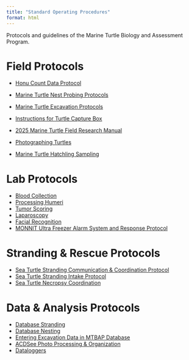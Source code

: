 ```yaml
---
title: "Standard Operating Procedures"
format: html
---
```


Protocols and guidelines of the Marine Turtle Biology and Assessment Program.

# Field Protocols

-   [Honu Count Data Protocol](https://docs.google.com/document/d/1uZfmYNalu5zGVWvRlkEi2rBLu58McFhFzK4mxDFt-GA/edit?tab=t.0)\

-   [Marine Turtle Nest Probing Protocols](https://docs.google.com/document/d/1uwN9JQ_nuuXtkl_eFIMoW5zIkW87yBf-/edit)\

-   [Marine Turtle Excavation Protocols](https://docs.google.com/document/d/143xNUouMSboRwuWR9Vmy5i2DUN36E_ELpjDeoYn7ISA/edit?tab=t.0)\

-   [Instructions for Turtle Capture Box](https://docs.google.com/document/d/1aUnTikSxbZ3MWk6nviODJNt_OHIUq1jo/edit)\

-   [2025 Marine Turtle Field Research Manual](https://docs.google.com/document/d/1Y872yJlu62dvjkCeobu9P0QEPV0BhpBKfdPuW4Ll49k/edit?tab=t.0)

-   [Photographing Turtles](https://docs.google.com/document/d/1knPcXL_77P8vvoVHrmnd_q8DlO3pQZD7LTkVDjgvw6E/edit?tab=t.0)

-   [Marine Turtle Hatchling Sampling](https://docs.google.com/document/d/1tPPKQYbSHgpoI8VajsWwP8yidL_RH2sj/edit)

# Lab Protocols

-   [Blood Collection](https://docs.google.com/document/d/175WWs7nJCbN4vPVtJ-kJ28JzwAph7M1LrqqlMm62uHs/edit?tab=t.0)\
-   [Processing Humeri](https://docs.google.com/document/d/1RdzdFwgW_9HrDVUfZViKBmYVifkIoGUm/edit)\
-   [Tumor Scoring](https://docs.google.com/document/d/1eJ196ENHRCdLi2xSscxfbS17hG-rcFHxjAcqvbrW0so/edit?tab=t.0)\
-   [Laparoscopy](https://docs.google.com/document/d/1qIq40jDvs2qIT-xPicYdL1NhyD2X-Qfvg-DyzYpW4uw/edit?tab=t.0)\
-   [Facial Recognition](https://docs.google.com/document/d/1l8qrhz6Bk3yL9UdzOML5Kq6yWj2Uctlq/edit)\
-   [MONNIT Ultra Freezer Alarm System and Response Protocol](https://docs.google.com/document/d/1gc0syRTAqm2R6Wvq1qnistkWecmDGCaqGKsc1u0Lvkw/edit?tab=t.0#heading=h.oeue8dbow1pt)

# Stranding & Rescue Protocols

-   [Sea Turtle Stranding Communication & Coordination Protocol](https://docs.google.com/document/d/1Xc5bxxBqIzvRwAaNPlyPkz5i4YcZ8mNkUUPG1o1zEfg/edit?tab=t.0)\
-   [Sea Turtle Stranding Intake Protocol](https://docs.google.com/document/d/16YFKdGMvC1_uAe6_Mt_uUjqMjciuFYJ3b35NssjJBBw/edit?tab=t.0)\
-   [Sea Turtle Necropsy Coordination](https://docs.google.com/document/d/1fibIFvzBLYmghDQt6agLeEwZykzbRtR3rXSlhFW8hjg/edit?tab=t.0)

# Data & Analysis Protocols
- [Database Stranding](https://docs.google.com/document/d/1SVEUSiMrLXiA1o3VC1lHENOPBlKVnNTvC-64AEF4ag8/edit?tab=t.0)
-   [Database Nesting](https://docs.google.com/document/d/1gjnaHegDWCLaDhuljlOvvn8bk-Pvmrww6oEOBIcF_ZQ/edit?tab=t.0)\
-   [Entering Excavation Data in MTBAP Database](https://docs.google.com/document/d/1HkDlQpIXiYrrlFMPkxKBbmK4kpSplZnyj4NmGKfPXOw/edit?tab=t.0#heading=h.gk2n7gmqemro)\
-   [ACDSee Photo Processing & Organization](https://docs.google.com/document/d/1he1RJR_QbCZ0yHOzgHJVohnfpbVu1U6UOkoFP6MDKlM/edit?tab=t.0)\
-   [Dataloggers](https://docs.google.com/document/d/1ynFezkG-cvH0R0TGrZk1fzvn9kIorCsAH4-W8IstSOU/edit?tab=t.0)
